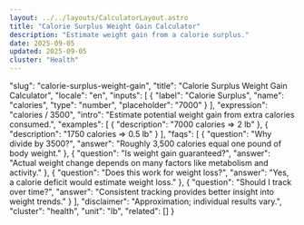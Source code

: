 ```yaml
---
layout: ../../layouts/CalculatorLayout.astro
title: "Calorie Surplus Weight Gain Calculator"
description: "Estimate weight gain from a calorie surplus."
date: 2025-09-05
updated: 2025-09-05
cluster: "Health"
---
```


  "slug": "calorie-surplus-weight-gain",
  "title": "Calorie Surplus Weight Gain Calculator",
  "locale": "en",
  "inputs": [
    { "label": "Calorie Surplus", "name": "calories", "type": "number", "placeholder": "7000" }
  ],
  "expression": "calories / 3500",
  "intro": "Estimate potential weight gain from extra calories consumed.",
  "examples": [
    { "description": "7000 calories ⇒ 2 lb" },
    { "description": "1750 calories ⇒ 0.5 lb" }
  ],
  "faqs": [
    { "question": "Why divide by 3500?", "answer": "Roughly 3,500 calories equal one pound of body weight." },
    { "question": "Is weight gain guaranteed?", "answer": "Actual weight change depends on many factors like metabolism and activity." },
    { "question": "Does this work for weight loss?", "answer": "Yes, a calorie deficit would estimate weight loss." },
    { "question": "Should I track over time?", "answer": "Consistent tracking provides better insight into weight trends." }
  ],
  "disclaimer": "Approximation; individual results vary.",
  "cluster": "health",
  "unit": "lb",
  "related": []
}

<Calculator schema={schema} />
